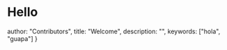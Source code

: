 
# Hello

  author: "Contributors",
  title: "Welcome",
  description: "",
  keywords: ["hola", "guapa"]
}
